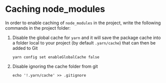 # Caching node_modules

In order to enable caching of `node_modules` in the project, write the following commands in the project folder:

1. Disable the global cache for `yarn` and it will save the package cache into a folder local to your project (by default `.yarn/cache`) that can then be added to Git

    ```
    yarn config set enableGlobalCache false
    ```

1. Disable ignoring the cache folder from git

    ```
    echo '!.yarn/cache' >> .gitignore
    ```
